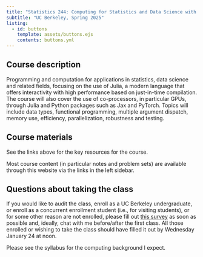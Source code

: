 ```yaml
---
title: "Statistics 244: Computing for Statistics and Data Science with Julia"
subtitle: "UC Berkeley, Spring 2025"
listing:
  - id: buttons
    template: assets/buttons.ejs
    contents: buttons.yml
---
```


::: {#buttons}
:::

## Course description

Programming and computation for applications in statistics, data science and related fields, focusing on the use of Julia, a modern language that offers interactivity with high performance based on just-in-time compilation. The course will also cover the use of co-processors, in particular GPUs, through Julia and Python packages such as Jax and PyTorch. Topics will include data types, functional programming, multiple argument dispatch, memory use, efficiency, parallelization, robustness and testing. 

## Course materials

See the links above for the key resources for the course.

Most course content (in particular notes and problem sets) are available through this website via the links in the left sidebar.

## Questions about taking the class

If you would like to audit the class, enroll as a UC Berkeley undergraduate, or enroll as a concurrent enrollment student (i.e., for visiting students), or for some other reason are not enrolled, please fill out [this survey](https://forms.gle/oMZuoQ4kQ9WfNdAZA) as soon as possible and, ideally, chat with me before/after the first class. All those enrolled or wishing to take the class should have filled it out by Wednesday January 24 at noon.

Please see the syllabus for the computing background I expect.


